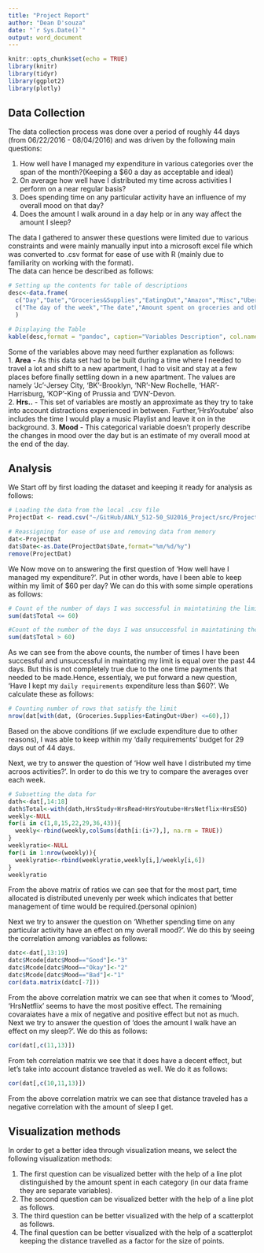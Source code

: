 ```yaml
---
title: "Project Report"
author: "Dean D'souza"
date: "`r Sys.Date()`"
output: word_document
---
```


```r
knitr::opts_chunk$set(echo = TRUE)
library(knitr)
library(tidyr)
library(ggplot2)
library(plotly)
```

## Data Collection  
  
  The data collection process was done over a period of roughly 44 days (from 06/22/2016 - 08/04/2016) and was driven by the following main questions:  
  
  1. How well have I managed my expenditure in various categories over the span of the month?(Keeping a $60 a day as acceptable and ideal)  
  2. On average how well have I distributed my time across activities I perform on a near regular basis?    
  3. Does spending time on any particular activity have an influence of my overall mood on that day?  
  4. Does the amount I walk around in a day help or in any way affect the amount I sleep?
  
  The data I gathered to answer these questions were limited due to various constraints and were mainly manually input into a microsoft excel file which was converted to .csv format for ease of use with R (mainly due to familiarity on working with the format).  
  The data can hence be described as follows:  
  
```r
# Setting up the contents for table of descriptions
desc<-data.frame(
  c("Day","Date","Groceries&Supplies","EatingOut","Amazon","Misc","Uber","OtherMOT","Total","DistTrav","DistWalk","Area","HrsSleep","HrsStudy","HrsRead","HrsYoutube","HrsNetflix","HrsESO","Mood"),
  c("The day of the week","The date","Amount spent on groceries and other supplies for the house","Amount spent on ordering from restaurants or on other items such as coffee","Amount spent on Amazon","Amount spent on other unrelated items that would normally be a one time purchase","Amount spent on Uber rides","Amount spent on other modes of transpot(mostly buses and NYC Subway)","Total Amount spent on that day","Distance traveled by modes of transport","Distance walked (leisurely or to stores and back)","Area I ended up at the end of the day","Hours of sleep I got (From the previous night to the current day)","Time spent studying (including coding and attending class, in hours)","Time spent reading (News, Papers,Reddit, etc., in hours)","Time spent watching videos on YouTube (in hours)","Time spent watching series or movies on Netflix (in hours)","Time spent on Elder Scrolls Online (in hours)","My overall mood on that day")
  )

# Displaying the Table
kable(desc,format = "pandoc", caption="Variables Description", col.names = c("Variable Name", "Description"), align = 'l')
``` 
  
  Some of the variables above may need further explanation as follows:  
  1. __Area__ - As this data set had to be built during a time where I needed to travel a lot and shift to a new apartment, I had to visit and stay at a few places before finally settling down in a new apartment. The values are namely 'Jc'-Jersey City, 'BK'-Brooklyn, 'NR'-New Rochelle, 'HAR'-Harrisburg, 'KOP'-King of Prussia and 'DVN'-Devon.  
  2. __Hrs..__ - This set of variables are mostly an approximate as they try to take into account distractions experienced in between. Further,'HrsYoutube' also includes the time I would play a music Playlist and leave it on in the background.
  3. __Mood__ - This categorical variable doesn't properly describe the changes in mood over the day but is an estimate of my overall mood at the end of the day.

## Analysis  
  
  We Start off by first loading the dataset and keeping it ready for analysis as follows:  
  
```r
# Loading the data from the local .csv file
ProjectDat <- read.csv("~/GitHub/ANLY_512-50_SU2016_Project/src/ProjectDat.csv")

# Reassigning for ease of use and removing data from memory
dat<-ProjectDat
dat$Date<-as.Date(ProjectDat$Date,format="%m/%d/%y")
remove(ProjectDat)
```
  
  We Now move on to answering the first question of 'How well have I managed my expenditure?'. Put in other words, have I been able to keep within my limit of $60 per day? We can do this with some simple operations as follows:
  
```r
# Count of the number of days I was successful in maintatining the limit
sum(dat$Total <= 60)

#Count of the number of the days I was unsuccessful in maintatining the limit
sum(dat$Total > 60)
```
  
  As we can see from the above counts, the number of times I have been successful and unsuccessful in maintating my limit is equal over the past 44 days. But this is not completely true due to the one time payments that needed to be made.Hence, essentialy, we put forward a new question, 'Have I kept my `daily requirements` expenditure less than $60?'. We calculate these as follows:

```r
# Counting number of rows that satisfy the limit
nrow(dat[with(dat, (Groceries.Supplies+EatingOut+Uber) <=60),])
```  
  
  Based on the above conditions (if we exclude expenditure due to other reasons), I was able to keep within my 'daily requirements' budget for 29 days out of 44 days.  
  
  Next, we try to answer the question of 'How well have I distributed my time acroos activities?'. In order to do this we try to compare the averages over each week.  

```r
# Subsetting the data for 
dath<-dat[,14:18]
dath$Total<-with(dath,HrsStudy+HrsRead+HrsYoutube+HrsNetflix+HrsESO)
weekly<-NULL
for(i in c(1,8,15,22,29,36,43)){
  weekly<-rbind(weekly,colSums(dath[i:(i+7),], na.rm = TRUE))
}
weeklyratio<-NULL
for(i in 1:nrow(weekly)){
  weeklyratio<-rbind(weeklyratio,weekly[i,]/weekly[i,6])
}
weeklyratio
```  
  
  From the above matrix of ratios we can see that for the most part, time allocated is distributed unevenly per week which indicates that better management of time would be required.(personal opinion)
  
  Next we try to answer the question on 'Whether spending time on any particular activity have an effect on my overall mood?'. We do this by seeing the correlation among variables as follows:  
  
```r
datc<-dat[,13:19]
datc$Mcode[datc$Mood=="Good"]<-"3"
datc$Mcode[datc$Mood=="Okay"]<-"2"
datc$Mcode[datc$Mood=="Bad"]<-"1"
cor(data.matrix(datc[-7]))
```  
  
  From the above correlation matrix we can see that when it comes to 'Mood', 'HrsNetflix' seems to have the most positive effect. The remaining covaraiates have a mix of negative and positive effect but not as much.  
  Next we try to answer the question of 'does the amount I walk have an effect on my sleep?'. We do this as follows:  
  
```r
cor(dat[,c(11,13)])
```  
  
  From teh correlation matrix we see that it does have a decent effect, but let's take into account distance traveled as well. We do it as follows:
  
```r
cor(dat[,c(10,11,13)])
```  
  
  From the above correlation matrix we can see that distance traveled has a negative correlation with the amount of sleep I get.  
  

## Visualization methods  
  
  In order to get a better idea through visualization means, we select the following visualization methods:
  
  1. The first question can be visualized better with the help of a line plot distinguished by the amount spent in each category (in our data frame they are separate variables).
  2. The second question can be visualized better with the help of a line plot as follows.
  3. The third question can be better visualized with the help of a scatterplot as follows.  
  4. The final question can be better visualized with the help of a scatterplot keeping the distance travelled as a factor for the size of points.